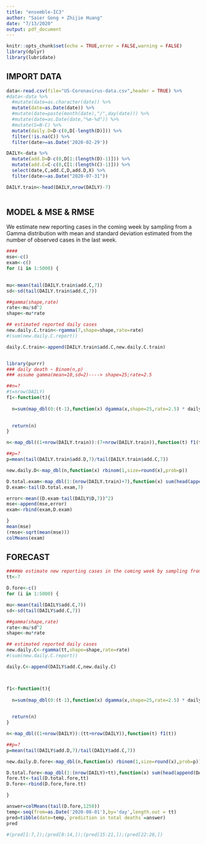 ```yaml
---
title: "ensemble-IC3"
author: "Saier Gong + Zhijie Huang"
date: "7/13/2020"
output: pdf_document
---
```


```r
knitr::opts_chunk$set(echo = TRUE,error = FALSE,warning = FALSE)
library(dplyr)
library(lubridate)
```

## IMPORT DATA


```r


data<-read.csv(file="US-Coronavirus-data.csv",header = TRUE) %>%
#data<-data %>%
  #mutate(date=as.character(date)) %>%
  mutate(date=as.Date(date)) %>%
  #mutate(date=paste(month(date),"/",day(date))) %>%
  #mutate(date=as.Date(date,"%m-%d")) %>%
  #mutate(S=N-C) %>%
  mutate(daily.D=D-c(0,D[-length(D)])) %>%
  filter(!is.na(C)) %>%
  filter(date>=as.Date('2020-02-29'))

DAILY<-data %>%
  mutate(add.D=D-c(0,D[1:(length(D)-1)])) %>%
  mutate(add.C=C-c(0,C[1:(length(C)-1)])) %>%
  select(date,C,add.C,D,add.D,X) %>%
  filter(date<=as.Date("2020-07-31"))

DAILY.train<-head(DAILY,nrow(DAILY)-7)
  

```

## MODEL & MSE & RMSE

We estimate new reporting cases in the coming week by sampling from a Gamma distribution with mean and standard deviation estimated from the number of observed cases in the last week.

```r
####
mse<-c()
exam<-c()
for (i in 1:5000) {
  

mu<-mean(tail(DAILY.train$add.C,7))
sd<-sd(tail(DAILY.train$add.C,7))

##gamma(shape,rate)
rate<-mu/sd^2
shape<-mu*rate

## estimated reported daily cases
new.daily.C.train<-rgamma(7,shape=shape,rate=rate)
#(sum(new.daily.C.report))

daily.C.train<-append(DAILY.train$add.C,new.daily.C.train)


library(purrr)
### daily death ~ Binom(n,p)
### assume gamma(mean=10,sd=2)----> shape=25;rate=2.5

##n=?
#t=nrow(DAILY)
f1<-function(t){
  
  n=sum(map_dbl(0:(t-1),function(x) dgamma(x,shape=25,rate=2.5) * daily.C.train[(t-x)]))
 

  return(n)
}

n<-map_dbl((1+nrow(DAILY.train)):(7+nrow(DAILY.train)),function(t) f1(t))

##p=?
p=mean(tail(DAILY.train$add.D,7)/tail(DAILY.train$add.C,7))

new.daily.D<-map_dbl(n,function(x) rbinom(1,size=round(x),prob=p))

D.total.exam<-map_dbl(1:(nrow(DAILY.train)+7),function(x) sum(head(append(DAILY.train$add.D,new.daily.D),x)) )
D.exam<-tail(D.total.exam,7)

error<-mean((D.exam-tail(DAILY$D,7))^2)
mse<-append(mse,error)
exam<-rbind(exam,D.exam)

}
mean(mse)
(rmse<-sqrt(mean(mse)))
colMeans(exam)


```

## FORECAST
```r
####We estimate new reporting cases in the coming week by sampling from a Gamma distribution with mean and standard deviation estimated from the number of observed cases in the last week.
tt<-7

D.fore<-c()
for (i in 1:5000) {

mu<-mean(tail(DAILY$add.C,7))
sd<-sd(tail(DAILY$add.C,7))

##gamma(shape,rate)
rate<-mu/sd^2
shape<-mu*rate

## estimated reported daily cases
new.daily.C<-rgamma(tt,shape=shape,rate=rate)
#(sum(new.daily.C.report))

daily.C<-append(DAILY$add.C,new.daily.C)



f1<-function(t){
  
  n=sum(map_dbl(0:(t-1),function(x) dgamma(x,shape=25,rate=2.5) * daily.C[(t-x)]))
 

  return(n)
}

n<-map_dbl((1+nrow(DAILY)):(tt+nrow(DAILY)),function(t) f1(t))

##p=?
p=mean(tail(DAILY$add.D,7)/tail(DAILY$add.C,7))

new.daily.D.fore<-map_dbl(n,function(x) rbinom(1,size=round(x),prob=p))

D.total.fore<-map_dbl(1:(nrow(DAILY)+tt),function(x) sum(head(append(DAILY$add.D,new.daily.D.fore),x)) )
fore.tt<-tail(D.total.fore,tt)
D.fore<-rbind(D.fore,fore.tt)

}

answer=colMeans(tail(D.fore,1250))
temp<-seq(from=as.Date('2020-08-01'),by='day',length.out = tt)
pred=tibble(date=temp,`prediction in total deaths`=answer)
pred

#(pred[1:7,]);(pred[8:14,]);(pred[15:21,]);(pred[22:28,])
```
